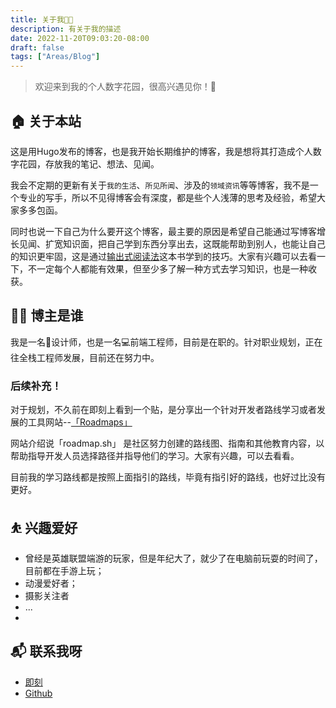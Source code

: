 ```yaml
---
title: 关于我👨‍💻
description: 有关于我的描述
date: 2022-11-20T09:03:20-08:00
draft: false
tags: ["Areas/Blog"]
---
```


> 欢迎来到我的个人数字花园，很高兴遇见你！🤝

## 🏠 关于本站
这是用Hugo发布的博客，也是我开始长期维护的博客，我是想将其打造成个人数字花园，存放我的笔记、想法、见闻。

我会不定期的更新有关于`我的生活`、`所见所闻`、涉及的`领域资讯`等等博客，我不是一个专业的写手，所以不见得博客会有深度，都是些个人浅薄的思考及经验，希望大家多多包函。

同时也说一下自己为什么要开这个博客，最主要的原因是希望自己能通过写博客增长见闻、扩宽知识面，把自己学到东西分享出去，这既能帮助到别人，也能让自己的知识更牢固，这是通过[输出式阅读法](https://book.douban.com/subject/35806965/)这本书学到的技巧。大家有兴趣可以去看一下，不一定每个人都能有效果，但至少多了解一种方式去学习知识，也是一种收获。

## 👨‍💻 博主是谁
我是一名🎨设计师，也是一名💻前端工程师，目前是在职的。针对职业规划，正在往全栈工程师发展，目前还在努力中。

### 后续补充！
对于规划，不久前在即刻上看到一个贴，是分享出一个针对开发者路线学习或者发展的工具网站--[「Roadmaps」](https://roadmap.sh/)

网站介绍说「roadmap.sh」 是社区努力创建的路线图、指南和其他教育内容，以帮助指导开发人员选择路径并指导他们的学习。大家有兴趣，可以去看看。

目前我的学习路线都是按照上面指引的路线，毕竟有指引好的路线，也好过比没有更好。

## ⛹ 兴趣爱好
- 曾经是英雄联盟端游的玩家，但是年纪大了，就少了在电脑前玩耍的时间了，目前都在手游上玩；
- 动漫爱好者；
- 摄影关注者
- ...
- 
## 📬 联系我呀
- [即刻](https://m.okjike.com/users/3E16199A-C337-48DA-B5D9-6B6C60248BFE?ref=PROFILE_CARD&utm_source=user_card)
- [Github](https://github.com/qinjo)